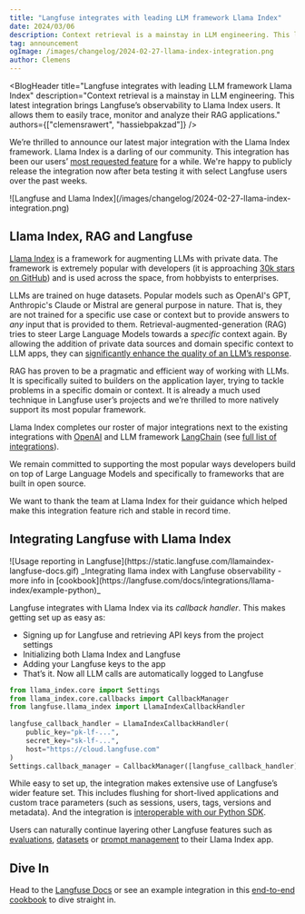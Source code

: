```yaml
---
title: "Langfuse integrates with leading LLM framework Llama Index"
date: 2024/03/06
description: Context retrieval is a mainstay in LLM engineering. This latest integration brings Langfuse's observability to Llama Index users. It allows them to easily trace, monitor and analyze their RAG applications. 
tag: announcement
ogImage: /images/changelog/2024-02-27-llama-index-integration.png
author: Clemens
---
```



<BlogHeader
  title="Langfuse integrates with leading LLM framework Llama Index"
  description="Context retrieval is a mainstay in LLM engineering. This latest integration brings Langfuse’s observability to Llama Index users. It allows them to easily trace, monitor and analyze their RAG applications."
  authors={["clemensrawert", "hassiebpakzad"]}
/>



We’re thrilled to announce our latest major integration with the Llama Index framework. Llama Index is a darling of our community. This integration has been our users’ [most requested feature](https://github.com/orgs/langfuse/discussions/828) for a while. We're happy to publicly release the integration now after beta testing it with select Langfuse users over the past weeks. 

<Frame fullWidth className="mb-12">
  ![Langfuse and Llama Index](/images/changelog/2024-02-27-llama-index-integration.png)
</Frame>


## Llama Index, RAG and Langfuse

[Llama Index](https://www.llamaindex.ai/) is a framework for augmenting LLMs with private data. The framework is extremely popular with developers (it is approaching [30k stars on GitHub](https://github.com/run-llama/llama_index)) and is used across the space, from hobbyists to enterprises. 

LLMs are trained on huge datasets. Popular models such as OpenAI's GPT, Anthropic's Claude or Mistral are general purpose in nature. That is, they are not trained for a specific use case or context but to provide answers to _any_ input that is provided to them. Retrieval-augmented-generation (RAG) tries to steer Large Language Models towards a _specific_ context again. By allowing the addition of private data sources and domain specific context to LLM apps, they can [significantly enhance the quality of an LLM’s response](https://www.pinecone.io/blog/rag-study/).

RAG has proven to be a pragmatic and efficient way of working with LLMs. It is specifically suited to builders on the application layer, trying to tackle problems in a specific domain or context. It is already a much used technique in Langfuse user’s projects and we’re thrilled to more natively support its most popular framework.

Llama Index completes our roster of major integrations next to the existing integrations with [OpenAI](https://langfuse.com/docs/integrations/openai/get-started) and LLM framework [LangChain](https://langfuse.com/docs/integrations/langchain/tracing) (see [full list of integrations](https://langfuse.com/docs/integrations/overview)). 

We remain committed to supporting the most popular ways developers build on top of Large Language Models and specifically to frameworks that are built in open source. 

We want to thank the team at Llama Index for their guidance which helped make this integration feature rich and stable in record time.

## Integrating Langfuse with Llama Index

<Frame>
  ![Usage reporting in Langfuse](https://static.langfuse.com/llamaindex-langfuse-docs.gif)
</Frame>
_Integrating llama index with Langfuse observability - more info in [cookbook](https://langfuse.com/docs/integrations/llama-index/example-python)_

Langfuse integrates with Llama Index via its *callback handler*. This makes getting set up as easy as: 

* Signing up for Langfuse and retrieving API keys from the project settings
* Initializing both Llama Index and Langfuse
* Adding your Langfuse keys to the app
* That’s it. Now all LLM calls are automatically logged to Langfuse

``` python
from llama_index.core import Settings
from llama_index.core.callbacks import CallbackManager
from langfuse.llama_index import LlamaIndexCallbackHandler
 
langfuse_callback_handler = LlamaIndexCallbackHandler(
    public_key="pk-lf-...",
    secret_key="sk-lf-...",
    host="https://cloud.langfuse.com"
)
Settings.callback_manager = CallbackManager([langfuse_callback_handler])
```

While easy to set up, the integration makes extensive use of Langfuse’s wider feature set. This includes flushing for short-lived applications and custom trace parameters (such as sessions, users, tags, versions and metadata). And the integration is [interoperable with our Python SDK](https://langfuse.com/docs/integrations/llama-index/get-started#interoperability-with-langfuse-sdks).

Users can naturally continue layering other Langfuse features such as [evaluations](https://langfuse.com/docs/scores/model-based-evals), [datasets](https://langfuse.com/docs/datasets/overview) or [prompt management](https://langfuse.com/docs/prompts/get-started) to their Llama Index app.


## Dive In

Head to the [Langfuse Docs](https://langfuse.com/docs/integrations/llama-index/get-started) or see an example integration in this [end-to-end cookbook](https://langfuse.com/docs/integrations/llama-index/example-python) to dive straight in. 